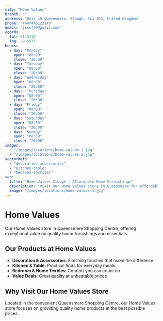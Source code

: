 ```yaml
---
city: "Home Values"
branch: ""
address: "Unit 49 Queensmere, Slough, SL1 1DG, United Kingdom"
phone: "+447470123149"
email: "jscsft0@gmail.com"
coords:
  lat: 51.5110
  lng: -0.5977
hours:
  - day: "Monday"
    open: "08:00"
    close: "20:00"
  - day: "Tuesday"
    open: "08:00"
    close: "20:00"
  - day: "Wednesday"
    open: "08:00"
    close: "20:00"
  - day: "Thursday"
    open: "08:00"
    close: "20:00"
  - day: "Friday"
    open: "08:00"
    close: "20:00"
  - day: "Saturday"
    open: "08:00"
    close: "20:00"
  - day: "Sunday"
    open: "08:00"
    close: "20:00"
images:
  - "/images/locations/home-values-1.jpg"
  - "/images/locations/home-values-2.jpg"
sectorRefs:
  - "decoration-accessories"
  - "kitchen-table"
  - "bedroom-textiles"
seo:
  title: "Home Values Slough | Affordable Home Furnishings"
  description: "Visit our Home Values store in Queensmere for affordable home furnishings and great value products."
  image: "/images/locations/home-values-1.jpg"
---
```


# Home Values

Our Home Values store in Queensmere Shopping Centre, offering exceptional value on quality home furnishings and essentials.

## Our Products at Home Values

- **Decoration & Accessories**: Finishing touches that make the difference
- **Kitchen & Table**: Practical finds for everyday meals  
- **Bedroom & Home Textiles**: Comfort you can count on
- **Value Deals**: Great quality at unbeatable prices

## Why Visit Our Home Values Store

Located in the convenient Queensmere Shopping Centre, our Home Values store focuses on providing quality home products at the best possible prices.
